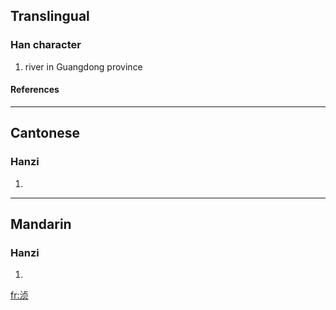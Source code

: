 {{see|湞}}

==Translingual==
===Han character===
{{Han char|rn=85|rad=水|as=06|sn=9|four=|canj=水卜月人 (EYBO)}}
# river in Guangdong province
====References====
{{Han ref|kx=0623.171|hdz=31606.020|uh=6D48|ud=27976}}

----
==Cantonese==
===Hanzi===
{{yue-hanzi|jyut=|y=jing1}}
# {{defn|Cantonese}}

----
==Mandarin==
===Hanzi===
{{cmn-hanzi|tra=湞|pin=[[chéng]] (cheng2), [[zhēn]] (zhen1)|wg=ch'eng<sup>2</sup>, chen<sup>1</sup>}}
# {{defn|Mandarin}}

[[fr:浈]]